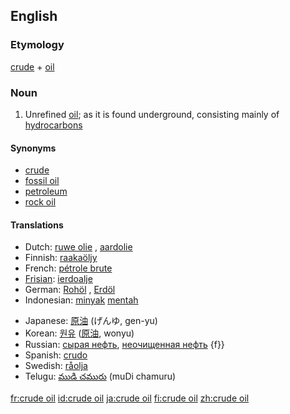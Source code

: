 {{wikipedia}}
==English==
===Etymology===
[[crude]] + [[oil]]
===Noun===
{{en-noun|-}}

#Unrefined [[oil]]; as it is found underground, consisting mainly of [[hydrocarbon]]s

====Synonyms====
*[[crude]]
*[[fossil oil]]
*[[petroleum]]
*[[rock oil]]

====Translations====
{{trans-top|crude oil}}
*Dutch: [[ruwe olie]] {{f}}, [[aardolie]] {{f}}
*Finnish: [[raakaöljy]]
*French: [[pétrole brute]]
*[[Frisian]]: [[ierdoalje]]
*German: [[Rohöl]] {{n}}, [[Erdöl]] {{n}}
*Indonesian: [[minyak]] [[mentah]]
{{trans-mid}}
*Japanese: [[原油]] (げんゆ, gen-yu)
*Korean: [[원유]] ([[原油]], wonyu)
*Russian: [[сырая нефть]], [[неочищенная нефть]] {f}}
*Spanish: [[crudo]]
*Swedish: [[råolja]] {{c}}
*Telugu: [[ముడి చమురు]] (muDi chamuru)
{{trans-bottom}}

[[fr:crude oil]]
[[id:crude oil]]
[[ja:crude oil]]
[[fi:crude oil]]
[[zh:crude oil]]